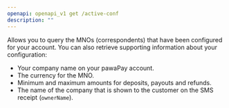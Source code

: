 ```yaml
---
openapi: openapi_v1 get /active-conf
description: ""
---
```


Allows you to query the MNOs (correspondents) that have been configured for your account. 
You can also retrieve supporting information about your configuration:
* Your company name on your pawaPay account.
* The currency for the MNO.
* Minimum and maximum amounts for deposits, payouts and refunds.
* The name of the company that is shown to the customer on the SMS receipt (`ownerName`).